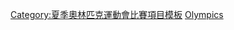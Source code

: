 {{template category |type=navbox |topic=[[夏季奧林匹克運動會田徑比賽|夏季奧林匹克運動會田徑比賽]]}}

[[Category:夏季奧林匹克運動會比賽項目模板|Category:夏季奧林匹克運動會比賽項目模板]]
[[Category:田徑賽事導航模板|Olympics]]